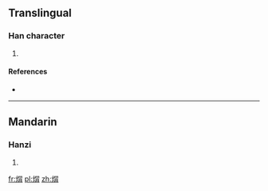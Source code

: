 ==Translingual==

===Han character===
{{Han char|rn=86|rad=火|as=08|sn=12|four=9682<sub>7</sub>|canj=火日月 (FAB)}}

# {{defn|Han|sort=火08}}

====References====
* {{Han ref|kx=0674.100|dkj=19124|hdz=32209.060|uh=7128|ud=28968|bh=DA63|bd=55907}}

----

==Mandarin==

===Hanzi===
{{cmn-hanzi|pin=[[fèng]] ([[feng4]])|wg=feng<sup>4</sup>}}

# {{defn|lang=cmn|sort=火08}}

[[fr:焨]]
[[pl:焨]]
[[zh:焨]]